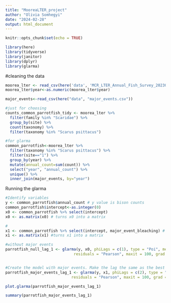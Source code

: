 ```yaml
---
title: "MooreaLTER_project"
author: "Olivia Somhegyi"
date: "2024-02-28"
output: html_document
---
```


```r
knitr::opts_chunk$set(echo = TRUE)

library(here)
library(tidyverse)
library(janitor)
library(dplyr)
library(glarma)
```

#cleaning the data
```r
moorea_lter <- read_csv(here('data', 'MCR_LTER_Annual_Fish_Survey_20230615.csv')) %>% clean_names()
moorea_lter$year<-as.numeric(moorea_lter$year)

major_events<-read_csv(here("data", "major_events.csv")) 

#just for choosing
counts_common_parrotfish_tidy <- moorea_lter %>% 
  filter(family %in% "Scaridae") %>% 
  group_by(site) %>% 
  count(taxonomy) %>% 
  filter(taxonomy %in% "Scarus psittacus")

#for glarma
common_parrotfish<-moorea_lter %>% 
  filter(taxonomy %in% "Scarus psittacus") %>% 
  filter(site=="1") %>% 
  group_by(year) %>% 
  mutate(annual_count=sum(count)) %>% 
  select("year", "annual_count") %>% 
  unique() %>% 
  inner_join(major_events, by="year")
```

Running the glarma
```r
#Identify variables
y <- common_parrotfish$annual_count # y value is bison counts
common_parrotfish$intercept<-as.integer(0)
x0 <- common_parrotfish %>% select(intercept) 
x0 <- as.matrix(x0) # turns x0 into a matrix 

#
x1 <- common_parrotfish %>% select(intercept, major_event_bleaching) # x1 explanatory variables, presence of major events
x1 <- as.matrix(x1) #turns x1 into a matrix

#without major events
parrotfish_null_lag_1 <- glarma(y, x0, phiLags = c(1), type = "Poi", method = "FS",
                              residuals = "Pearson", maxit = 100, grad = 1e-6)


#Create the model with major events. Make the lag the same as the best fit model from question 2 
parrotfish_major_events_lag_1 <- glarma(y, x1, phiLags = c(2), type = "Poi", method = "ML", 
                             residuals = "Pearson", maxit = 100, grad = 1e-6)

plot.glarma(parrotfish_major_events_lag_1)

summary(parrotfish_major_events_lag_1)
```







